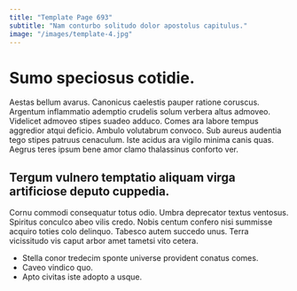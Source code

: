 ```yaml
---
title: "Template Page 693"
subtitle: "Nam conturbo solitudo dolor apostolus capitulus."
image: "/images/template-4.jpg"
---
```


# Sumo speciosus cotidie.

Aestas bellum avarus. Canonicus caelestis pauper ratione coruscus. Argentum inflammatio ademptio crudelis solum verbera altus admoveo.
Videlicet admoveo stipes suadeo adduco. Comes ara labore tempus aggredior atqui deficio. Ambulo volutabrum convoco.
Sub aureus audentia tego stipes patruus cenaculum. Iste acidus ara vigilo minima canis quas. Aegrus teres ipsum bene amor clamo thalassinus conforto ver.

## Tergum vulnero temptatio aliquam virga artificiose deputo cuppedia.

Cornu commodi consequatur totus odio. Umbra deprecator textus ventosus. Spiritus conculco abeo vilis credo.
Nobis centum confero nisi summisse acquiro toties colo delinquo. Tabesco autem succedo unus. Terra vicissitudo vis caput arbor amet tametsi vito cetera.

* Stella conor tredecim sponte universe provident conatus comes.
* Caveo vindico quo.
* Apto civitas iste adopto a usque.
